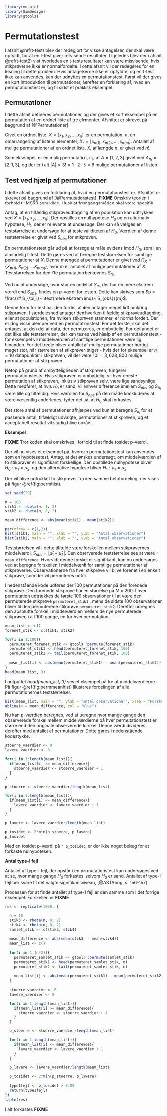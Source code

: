 ```r
library(mosaic)
library(SimDesign)
library(gtools)
```
# Permutationstest

I afsnit \@ref(t-test) blev der redegjort for visse antagelser, der skal være opfyldt, for at en t-test giver retvisende resultater. Ligeledes blev der i afsnit \@ref(t-test2) vist hvorledes en t-tests resultater kan være misvisende, hvis stikprøverne ikke er normalfordelte. 
I dette afsnit vil der redegøres for en løsning til dette problem. Hvis antagelserne ikke er opfyldte, og en t-test ikke kan anvendes, kan der udnyttes en permutationstest. Først vil der gives en kort introduktion til permutationer, herefter en forklaring af, hvad en permutationstest er, og til sidst et praktisk eksempel.

## Permutationer

I dette afsnit defineres permutationer, og der gives et kort eksempel på en permutation af en ordnet liste af tre elementer. Afsnittet er skrevet på baggrund af [@Permutationer].

Givet en ordnet liste, $X = [x_1, x_2, \ldots, x_n ]$, er en permutation, $\pi$, en omarrangering af listens elementer, $X_\pi = [x_{\pi(1)}, x_{\pi(2)}, \ldots, x_{\pi(n)}]$. Antallet af mulige permutationer af en ordnet liste, $X$, af længde $n$, er givet ved $n!$.

Som eksempel, er en mulig permutation, $\pi_1$, af $A = [1, 2, 3]$ givet ved $A_{\pi_1} = [2, 1, 3]$, og der er i alt $|A| = 3! = 1 \cdot 2 \cdot 3 = 6$ mulige permutationer af listen.

## Test ved hjælp af permutationer

I dette afsnit gives en forklaring af, hvad en permutationstest er. Afsnittet er skrevet på baggrund af [@Permutationstest]. __FIXME__ Omskriv teorien i forhold til MSRR som kilde. Husk at fremgangsmåden skal være specifik. 

Antag, at en tilfældig stikprøveudtagning af en population kan udtrykkes ved $X = [x_1, x_2, \ldots, x_n]$. Der opstilles en nulhypotese $H_0$ og en alternativ hypotese, $H_1$, der er relevante at undersøge. Der kan så vælges en teststørrelse at undersøge for at teste validiteten af $H_0$. Værdien af denne teststørrelse er givet ved $S_{obs}$ for stikprøven.

En permutationstest går ud på at forsøge at måle evidens imod $H_0$, som i en almindelig t-test. Dette gøres ved at beregne teststørrelsen for samtlige permutationer af $X$. Denne mængde af permutationer er givet ved $\Pi_X = \{X_{\pi(1)}, X_{\pi(2)}, \ldots X_{\pi(m)} \}$, hvor $m$ er antallet af mulige permutationer af $X$. Teststørrelsen for den $i$'te permutation benævnes $S_{\pi_i}$.

Ved nu at undersøge, hvor stor en andel af $S_{\pi_i}$, der har en mere ekstrem værdi end $S_{obs}$, findes en _p_-værdi for testen. Dette kan skrives som $p = \frac{\# S_{\pi_i}~ \text{mere ekstrem end}~ S_{obs}}{m}$.

Denne form for test har den fordel, at den antager meget lidt omkring stikprøven. I særdeleshed antager den hverken tilfældig stikprøveudtagning, eller at populationen, fra hvilken stikprøven stammer, er normalfordelt. Der er dog visse ulemper ved en permutationstest. For det første, skal det antages, at den del af data, der permuteres, er ombyttelig. For det andet er det ikke alle teststørrelser, der kan testes ved hjælp af en permutationstest - for eksempel vil middelværdien af samtlige permutationer være lig hinanden. For det tredje bliver antallet af mulige permutationer hurtigt meget stor, når størrelsen af stikprøven stiger - hvis der for eksempel er $n = 10$ datapunkter i stikprøven, vil der være $10! = 3,628,800$ mulige permutationer af stikprøven.

Netop på grund af ombytteligheden af stikprøven, fungerer permutationstests. Hvis stikprøven er ombyttelig, vil hver eneste permutation af stikprøven, inklusiv stikprøven selv, være lige sandsynlige. Dette medfører, at hvis $H_0$ er sand, vil enhver difference imellem $S_{obs}$ og $S_{\pi_i}$ være lille og tilfældig. Hvis værdien for $S_{obs}$ på den måde konkluderes at være væsentlig anderledes, tyder det på, at $H_0$ skal forkastes.

Det store antal af permutationer afhjælpes ved kun at beregne $S_{\pi_i}$ for et passende antal, tilfældigt udvalgte, permutationer af stikprøven, og et acceptabelt resultat vil stadig blive opnået.

__Eksempel__

__FIXME__ Tror koden skal omskrives i forhold til at finde tosidet p-værdi. 

Der vil nu vises et eksempel på, hvordan permutationstest kan anvendes som en hypotesetest. Antag, at det ønskes undersøgt, om middelværdien af to stikprøver er signifikant forskellige. Den opstillede nulhypotese bliver $H_0 : \mu_1 = \mu_2$, og den alternative hypotese bliver $H_1 : \mu_1 \neq \mu_2$.

Der vil blive udtrukket to stikprøver fra den samme betafordeling, der vises på figur \@ref(fig:permhist).

```r
set.seed(29)

n = 100
stik1 <- rbeta(n, 8, 2)
stik2 <- rbeta(n, 8, 2)

mean_difference <- abs(mean(stik1) - mean(stik2))
```

```r
par(mfrow = c(1,2))
hist(stik1, main = "", xlab = "", ylab = "Antal observationer")
hist(stik2, main = "", xlab = "", ylab = "Antal observationer")
```

Teststørrelsen vil i dette tilfælde være forskellen mellem stikprøvernes middelværdi, $S_{obs} = |\hat{\mu}_1 - \hat{\mu}_2|$. Den observerede teststørrelse ses at være ```r mean_difference```.  Hvorvidt denne forskel er signifikant, kan nu undersøges ved at beregne forskellen i middelværdi for samtlige permutationer af stikprøverne. Observationerne fra hver stikprøve vil blive forenet i en enkelt stikprøve, som der vil permuteres udfra.

I nedenstående kode udføres der $100$ permutationer på den forenede stikprøve. Den forenede stikprøve har en størrelse på $N = 200$. I hver permutation udtrækkes de første $100$ observationer til at være den permuterede stikprøve ```permuteret_stik1``` , mens de sidste $100$ observationer bliver til den permuterede stikprøve ```permuteret_stik2```. Derefter udregnes den absolutte forskel i middelværdien mellem de nye permuterede stikprøver, i alt $100$ gange, en for hver permutation. 

```r
mean_list <- c()
forenet_stik <- c(stik1, stik2)

for(i in 1:100){
  permuteret_forenet_stik <- gtools::permute(forenet_stik)
  permuteret_stik1 <- head(permuteret_forenet_stik, 100)
  permuteret_stik2 <- tail(permuteret_forenet_stik, 100)
  
  mean_list[i] <- abs(mean(permuteret_stik1) - mean(permuteret_stik2))
}
head(mean_list, 3)
```

I outputtet _head(mean_list, 3)_ ses et eksempel på tre af middelværdierne. På figur \@ref(fig:permmeanhist) illusteres fordelingen af alle permutationernes teststørrelser.

```r
hist(mean_list, main = "", ylab = "Antal observationer", xlab = "Forskel i middelværdier")
abline(v = mean_difference, col = "blue")
```

Nu kan p-værdien beregnes, ved at udregne hvor mange gange den observerede forskel mellem middelværdierne på hver permutationstest er større end den originale observerede forskel. Denne værdi divideres derefter med antallet af permutationer. Dette gøres i nedenstående kodestykke. 
```r
stoerre_vaerdier <- 0
lavere_vaerdier <- 0

for(i in 1:length(mean_list)){
  if(mean_list[i] >= mean_difference){
    stoerre_vaerdier <- stoerre_vaerdier + 1
  }
}

p_stoerre <- stoerre_vaerdier/length(mean_list)

for(i in 1:length(mean_list)){
  if(mean_list[i] <= mean_difference){
    lavere_vaerdier <- lavere_vaerdier + 1
  }
}

p_lavere <- lavere_vaerdier/length(mean_list)

p_tosidet <- 2*min(p_stoerre, p_lavere)
p_tosidet
```

Med en tosidet p-værdi på ```r p_tosidet```, er der ikke noget belæg for at forkaste nulhypotesen.

__Antal type-I fejl__

Antallet af type-I fejl, der opstår i en permutationstest kan undersøges ved at se, hvor mange gange $H_0$ forkastes, selvom $H_0$ er sand. Antallet af type-I fejl bør svare til det valgte signifikansniveau, [@ASTAbog, s. 156-157].

Processen for at finde antallet af type-1 fejl er den samme som i det forrige eksempel. Forskellen er __FIXME__

```r
res <- replicate(1000, {
  
  n = 10
  stik3 <- rbeta(n, 8, 2)
  stik4 <- rbeta(n, 8, 2)
  samlet_stik <- c(stik3, stik4)
  
  mean_difference <- abs(mean(stik3) - mean(stik4))
  mean_list <- c()
  
  for(i in 1:(n*2)){
    permuteret_samlet_stik <- gtools::permute(samlet_stik)
    permuteret_stik1 <- head(permuteret_samlet_stik, n)
    permuteret_stik2 <- tail(permuteret_samlet_stik, n)
  
    mean_list[i] <- abs(mean(permuteret_stik1) - mean(permuteret_stik2))
  }
  
  stoerre_vaerdier <- 0
  lavere_vaerdier <- 0

  for(i in 1:length(mean_list)){
    if(mean_list[i] >= mean_difference){
      stoerre_vaerdier <- stoerre_vaerdier + 1
    }
  }

  p_stoerre <- stoerre_vaerdier/length(mean_list)

  for(i in 1:length(mean_list)){
    if(mean_list[i] <= mean_difference){
      lavere_vaerdier <- lavere_vaerdier + 1
    }
  }

  p_lavere <- lavere_vaerdier/length(mean_list)

  p_tosidet <- 2*min(p_stoerre, p_lavere)
  
  type1fejl <- p_tosidet > 0.05
  return(type1fejl)
})
table(res)
```

I alt forkastes __FIXME__




